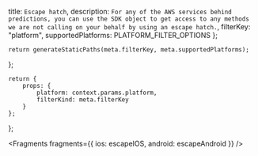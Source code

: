   title: `Escape hatch`,
  description: `For any of the AWS services behind predictions, you can use the SDK object to get access to any methods we are not calling on your behalf by using an escape hatch.`,
  filterKey: "platform",
  supportedPlatforms: PLATFORM_FILTER_OPTIONS
};
      


    return generateStaticPaths(meta.filterKey, meta.supportedPlatforms);
};

    return {
        props: {
            platform: context.params.platform,
            filterKind: meta.filterKey
        }
    };
};


<Fragments
  fragments={{
    ios: escapeIOS,
    android: escapeAndroid
  }}
/>
